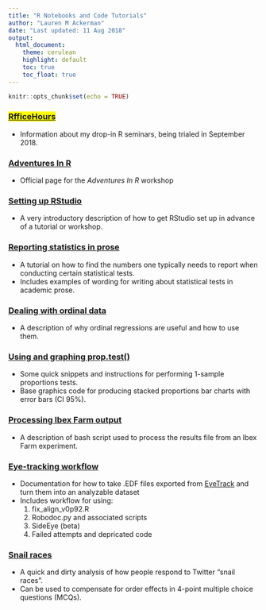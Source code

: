 ```yaml
---
title: "R Notebooks and Code Tutorials"
author: "Lauren M Ackerman"
date: "Last updated: 11 Aug 2018"
output: 
  html_document:
    theme: cerulean
    highlight: default
    toc: true
    toc_float: true
---
```


```r
knitr::opts_chunk$set(echo = TRUE)
```

### <span style="background-color: #FFFF00">[RfficeHours](rfficehours/info.html)</span>
* Information about my drop-in R seminars, being trialed in September 2018.

### [Adventures In R](https://verbingnouns.github.io/AdventuresInR/)

* Official page for the *Adventures In R* workshop

### [Setting up RStudio](1_Setting_Up.nb.html)

* A very introductory description of how to get RStudio set up in advance of a tutorial or workshop.

### [Reporting statistics in prose](prose_statistics.nb.html)

* A tutorial on how to find the numbers one typically needs to report when conducting certain statistical tests.
* Includes examples of wording for writing about statistical tests in academic prose.

### [Dealing with ordinal data](ordinal_data.nb.html)

* A description of why ordinal regressions are useful and how to use them.

### [Using and graphing prop.test()](forced_choice.nb.html)

* Some quick snippets and instructions for performing 1-sample proportions tests.
* Base graphics code for producing stacked proportions bar charts with error bars (CI 95%).

### [Processing Ibex Farm output](bash_processing.html)

* A description of bash script used to process the results file from an Ibex Farm experiment.

### [Eye-tracking workflow](eye-tracking-workflow.nb.html)

* Documentation for how to take .EDF files exported from [EyeTrack](https://blogs.umass.edu/eyelab/software/) and turn them into an analyzable dataset
* Includes workflow for using:
    1. fix_align_v0p92.R
    2. Robodoc.py and associated scripts
    3. SideEye (beta)
    4. Failed attempts and depricated code

### [Snail races](snail_race.nb.html)

* A quick and dirty analysis of how people respond to Twitter "snail races".
* Can be used to compensate for order effects in 4-point multiple choice questions (MCQs).
